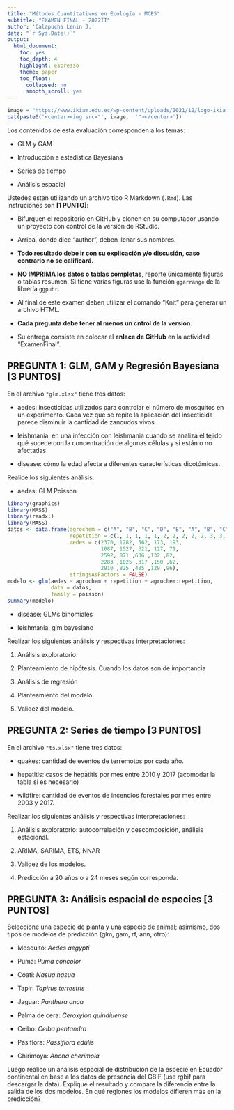 ---
title: "Métodos Cuantitativos en Ecología - MCE5"
subtitle: "EXAMEN FINAL - 2022II"
author: 'Calapucha Lenin J.'
date: "`r Sys.Date()`"
output:
  html_document:
    toc: yes
    toc_depth: 4
    highlight: espresso
    theme: paper
    toc_float:
      collapsed: no
      smooth_scroll: yes
---

```{r echo = FALSE, results = 'asis'}
image = "https://www.ikiam.edu.ec/wp-content/uploads/2021/12/logo-ikiam-1.png"
cat(paste0('<center><img src="', image,  '"></center>')) 
```

Los contenidos de esta evaluación corresponden a los temas:

-   GLM y GAM

-   Introducción a estadística Bayesiana

-   Series de tiempo

-   Análisis espacial


Ustedes estan utilizando un archivo tipo R Markdown (`.Rmd`). Las instruciones son **[1 PUNTO]**:

-   Bifurquen el repositorio en GitHub y clonen en su computador usando un proyecto con control de la versión de RStudio.

-   Arriba, donde dice "author", deben llenar sus nombres.

-   **Todo resultado debe ir con su explicación y/o discusión, caso contrario no se calificará.**

-   **NO IMPRIMA los datos o tablas completas**, reporte únicamente figuras o tablas resumen. Si tiene varias figuras use la función `ggarrange` de la librería `ggpubr`.  

-   Al final de este examen deben utilizar el comando "Knit" para generar un archivo HTML.

-   **Cada pregunta debe tener al menos un cntrol de la versión**.

-   Su entrega consiste en colocar el **enlace de GitHub** en la actividad "ExamenFinal".

## **PREGUNTA 1: GLM, GAM y Regresión Bayesiana [3 PUNTOS]**

En el archivo `"glm.xlsx"` tiene tres datos: 

- aedes: insecticidas utilizados para controlar el número de mosquitos en un experimento. Cada vez que se repite la aplicación del insecticida parece disminuir la cantidad de zancudos vivos.

- leishmania: en una infección con leishmania cuando se analiza el tejido qué sucede con la concentración de algunas células y si están o no afectadas. 

- disease: cómo la edad afecta a diferentes características dicotómicas. 

Realice los siguientes análisis: 

- aedes: GLM Poisson
```{r}
library(graphics)
library(MASS)
library(readxl)
library(MASS)
datos <- data.frame(agrochem = c("A", "B", "C", "D", "E", "A", "B", "C", "D", "E", "A", "B", "C", "D", "E", "A", "B", "C", "D", "E", "A", "B", "C", "D", "E"),
                    repetition = c(1, 1, 1, 1, 1, 2, 2, 2, 2, 2, 3, 3, 3, 3, 3, 4, 4, 4, 4, 4, 5, 5, 5, 5, 5),
                    aedes = c(2370, 1282, 562, 173, 193,
                              1687, 1527, 321, 127, 71,
                              2592, 871 ,636 ,132 ,82,
                              2283 ,1025 ,317 ,150 ,62,
                              2910 ,825 ,485 ,129 ,96),
                    stringsAsFactors = FALSE)
modelo <- glm(aedes ~ agrochem + repetition + agrochem:repetition,
              data = datos,
              family = poisson)
summary(modelo)
```


- disease: GLMs binomiales

- leishmania: glm bayesiano

Realizar los siguientes análisis y respectivas interpretaciones: 

1. Análisis exploratorio.

2. Planteamiento de hipótesis.
Cuando los datos son de importancia 

3. Análisis de regresión 

4. Planteamiento del modelo. 

5. Validez del modelo.





## **PREGUNTA 2: Series de tiempo [3 PUNTOS]**

En el archivo `"ts.xlsx"` tiene tres datos: 

- quakes: cantidad de eventos de terremotos por cada año.

- hepatitis: casos de hepatitis por mes entre 2010 y 2017 (acomodar la tabla si es necesario) 

- wildfire: cantidad de eventos de incendios forestales por mes entre 2003 y 2017.



Realizar los siguientes análisis y respectivas interpretaciones: 

1. Análisis exploratorio: autocorrelación y descomposición, análisis estacional.

2. ARIMA, SARIMA, ETS, NNAR

3. Validez de los modelos.

4. Predicción a 20 años o a 24 meses según corresponda. 



## **PREGUNTA 3: Análisis espacial de especies [3 PUNTOS]**

Seleccione una especie de planta y una especie de animal; asimismo, dos tipos de modelos de predicción (glm, gam, rf, ann, otro): 

- Mosquito: *Aedes aegypti*

- Puma: *Puma concolor*

- Coati: *Nasua nasua*

- Tapir: *Tapirus terrestris*

- Jaguar: *Panthera onca*

- Palma de cera: *Ceroxylon quindiuense*

- Ceibo: *Ceiba pentandra* 

- Pasiflora: *Passiflora edulis*

- Chirimoya: *Anona cherimola*

Luego realice un análisis espacial de distribución de la especie en Ecuador continental en base a los datos de presencia del GBIF (use rgbif para descargar la data). Explique el resultado y compare la diferencia entre la salida de los dos modelos. En qué regiones los modelos difieren más en la predicción?   

